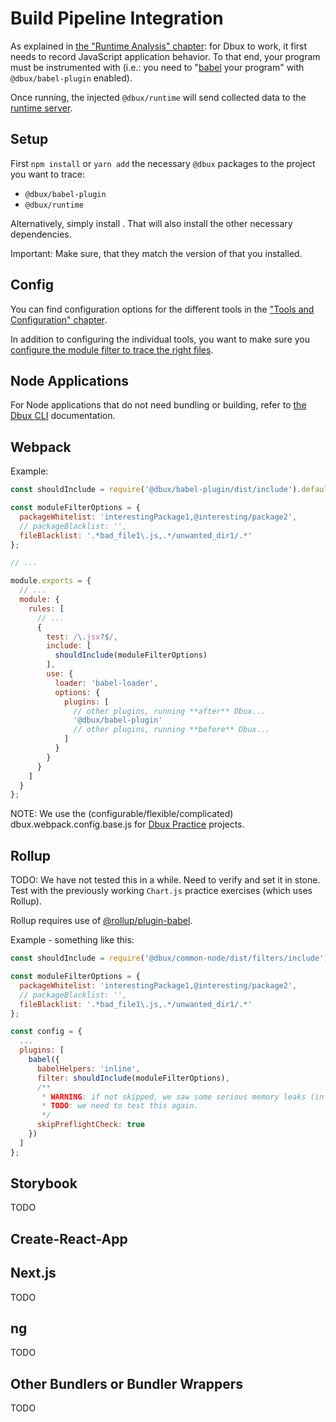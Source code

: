 # Build Pipeline Integration


<TOC toc={toc} />


As explained in [the "Runtime Analysis" chapter](../runtime-analysis/02-enable-dbux.mdx): for Dbux to work, it first needs to record JavaScript application behavior. To that end, your program must be instrumented with <CodeLink path="dbux-babel-plugin" /> (i.e.: you need to "[babel](https://babeljs.io/) your program" with `@dbux/babel-plugin` enabled).

Once running, the injected `@dbux/runtime` will send collected data to the [runtime server](../tools-and-configuration/01-dbux-code.mdx#runtime-server).



## Setup

First `npm install` or `yarn add` the necessary `@dbux` packages to the project you want to trace:

* `@dbux/babel-plugin`
* `@dbux/runtime`

Alternatively, simply install <ToolLink name="dbux-cli" />. That will also install the other necessary dependencies.


Important: Make sure, that they match the version of <ToolLink name="dbux-code" /> that you installed.

<!-- * Install the following packages: `@dbux/babel-plugin` `@dbux/runtime` `core-js@3`?? -->


## Config

You can find configuration options for the different tools in the ["Tools and Configuration" chapter](../tools-and-configuration/00-overview.mdx).

In addition to configuring the individual tools, you want to make sure you [configure the module filter to trace the right files](./01-runtime-trace-filtering.mdx).


## Node Applications

For Node applications that do not need bundling or building, refer to [the Dbux CLI](../tools-and-configuration/02-dbux-cli.mdx) documentation.


## Webpack

Example:

```js
const shouldInclude = require('@dbux/babel-plugin/dist/include').default;

const moduleFilterOptions = {
  packageWhitelist: 'interestingPackage1,@interesting/package2',
  // packageBlacklist: '',
  fileBlacklist: '.*bad_file1\.js,.*/unwanted_dir1/.*'
};

// ...

module.exports = {
  // ...
  module: {
    rules: [
      // ...
      {
        test: /\.jsx?$/,
        include: [
          shouldInclude(moduleFilterOptions)
        ],
        use: {
          loader: 'babel-loader',
          options: {
            plugins: [
              // other plugins, running **after** Dbux...
              '@dbux/babel-plugin'
              // other plugins, running **before** Dbux...
            ]
          }
        }
      }
    ]
  }
};
```

NOTE: We use the (configurable/flexible/complicated) <CodeLink path="dbux-projects/assets/sharedAssets/webpack/dbux.webpack.config.base.js">dbux.webpack.config.base.js</CodeLink> for [Dbux Practice](../dbux-practice/01-overview.mdx) projects.


## Rollup

TODO: We have not tested this in a while. Need to verify and set it in stone. Test with the previously working `Chart.js` practice exercises (which uses Rollup).

Rollup requires use of [@rollup/plugin-babel](https://www.npmjs.com/package/@rollup/plugin-babel).


Example - something like this:

```js
const shouldInclude = require('@dbux/common-node/dist/filters/include').default;

const moduleFilterOptions = {
  packageWhitelist: 'interestingPackage1,@interesting/package2',
  // packageBlacklist: '',
  fileBlacklist: '.*bad_file1\.js,.*/unwanted_dir1/.*'
};

const config = {
  ...
  plugins: [
    babel({
      babelHelpers: 'inline',
      filter: shouldInclude(moduleFilterOptions),
      /**
       * WARNING: if not skipped, we saw some serious memory leaks (in 2020), but might already be fixed in 2022.
       * TODO: we need to test this again.
       */
      skipPreflightCheck: true
    })
  ]
};
```


## Storybook

TODO


## Create-React-App

<!-- 

1. install `CRACO`
   ```bash
   $ yarn add @craco/craco
   ```

2. overwrite webpack config with `CRACO`

Example - something like this:

```js
/* craco.config.js */

const { getLoaders, loaderByName } = require('@craco/craco');

const dbuxOptions = {
  moduleFilter: {
    packageWhitelist: '.*',
    /**
     * NOTE: these libraries might run before dbux is initialized, so they must be blacklisted.
     * 1. Some hook themsleves into webpack.
     * 2. The later ones are polyfills (probably brought in by CRA) and their libraries; loaded when first requiring things, and before `@dbux/runtime`.
     */
    packageBlacklist: 'react-dev-utils,react-refresh,react-error-overlay,process,buffer,isarray,ieee754,base64-js',
    fileWhitelist: '.*',
    // we generally do not want to mess with production or webpack code
    fileBlacklist: '.*production.*,.*[wW]ebpack.*'
  }
};

module.exports = {
  webpack: {
    configure: (webpackConfig, { env, paths }) => {
      const { hasFoundAny, matches } = getLoaders(webpackConfig, loaderByName("babel-loader"));


      // // TODO: write output files (this won't work, `devServer` does not exit)
      // webpackConfig.devServer.devMiddleware.writeToDisk = true;

      // // exclude dbux from all rules
      // const reported = new Set();
      // webpackConfig.module.rules.forEach(rule => {
      //   if (rule.exclude && !Array.isArray(rule.exclude)) {
      //     rule.exclude = [rule.exclude];
      //   }
      //   if (!rule.exclude) {
      //     rule.exclude = [];
      //   }
      //   rule.exclude.push((modulePath) => {
      //     const exclude = modulePath.includes('@dbux');
      //     if (!reported.has(modulePath)) {
      //       reported.add(modulePath);
      //       console.debug(`[WEBPACK]`, modulePath, !exclude);
      //     }
      //     return exclude;
      //   });
      // });

      // add dbux to loader
      if (hasFoundAny) {
        matches.forEach(match => {
          const babelOptions = match.loader.options;
          if (!babelOptions.plugins) {
            babelOptions.plugins = [];
          }
          // NOTE: weird bug with a class having public fields (in @dbux/runtime) that Babel complains about
          babelOptions.plugins.push(['@babel/plugin-proposal-class-properties', { loose: true }]);
          babelOptions.plugins.push(['@dbux/babel-plugin', dbuxOptions]);
        });
        console.debug(`Added @dbux/babel-plugin to babel-loaders.`);
      }
      else {
        throw new Error(`Could not inject Dbux: 'babel-loader' found`);
      }

      return webpackConfig;
    }
  },
};
```

3. set default scripts using `CRACO`:
   ```
   /* package.json */
   
   "scripts": {
     "start": "craco start",
     "build": "craco build",
     "test": "craco test"
   }
   ```

-->


## Next.js

TODO


## ng

TODO


## Other Bundlers or Bundler Wrappers

TODO
